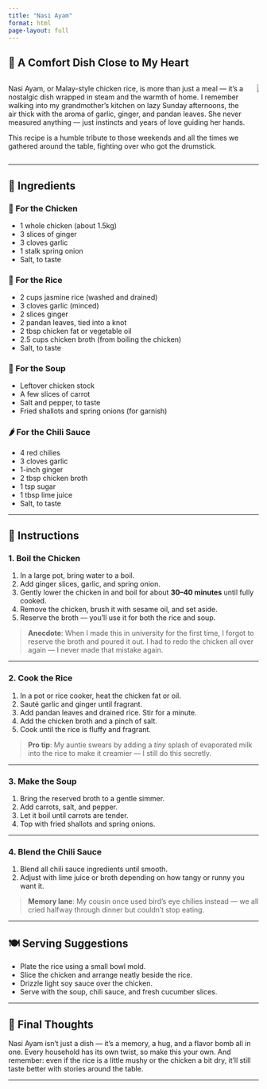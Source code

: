 ```yaml
---
title: "Nasi Ayam"
format: html
page-layout: full
---
```


## 🍛 A Comfort Dish Close to My Heart

:::columns
:::column
Nasi Ayam, or Malay-style chicken rice, is more than just a meal — it's a nostalgic dish wrapped in steam and the warmth of home. I remember walking into my grandmother’s kitchen on lazy Sunday afternoons, the air thick with the aroma of garlic, ginger, and pandan leaves. She never measured anything — just instincts and years of love guiding her hands.

This recipe is a humble tribute to those weekends and all the times we gathered around the table, fighting over who got the drumstick.

:::
:::column

![](imgs/nasi_ayam.jpg)
:::
:::


---

## 📝 Ingredients

### 🍗 For the Chicken

- 1 whole chicken (about 1.5kg)
- 3 slices of ginger
- 3 cloves garlic
- 1 stalk spring onion
- Salt, to taste

### 🍚 For the Rice

- 2 cups jasmine rice (washed and drained)
- 3 cloves garlic (minced)
- 2 slices ginger
- 2 pandan leaves, tied into a knot
- 2 tbsp chicken fat or vegetable oil
- 2.5 cups chicken broth (from boiling the chicken)
- Salt, to taste

### 🍲 For the Soup

- Leftover chicken stock
- A few slices of carrot
- Salt and pepper, to taste
- Fried shallots and spring onions (for garnish)

### 🌶️ For the Chili Sauce

- 4 red chilies
- 3 cloves garlic
- 1-inch ginger
- 2 tbsp chicken broth
- 1 tsp sugar
- 1 tbsp lime juice
- Salt, to taste

---

## 🍴 Instructions

### 1. Boil the Chicken

1. In a large pot, bring water to a boil.
2. Add ginger slices, garlic, and spring onion.
3. Gently lower the chicken in and boil for about **30–40 minutes** until fully cooked.
4. Remove the chicken, brush it with sesame oil, and set aside.
5. Reserve the broth — you’ll use it for both the rice and soup.

> **Anecdote**: When I made this in university for the first time, I forgot to reserve the broth and poured it out. I had to redo the chicken all over again — I never made that mistake again.

---

### 2. Cook the Rice

1. In a pot or rice cooker, heat the chicken fat or oil.
2. Sauté garlic and ginger until fragrant.
3. Add pandan leaves and drained rice. Stir for a minute.
4. Add the chicken broth and a pinch of salt.
5. Cook until the rice is fluffy and fragrant.

> **Pro tip**: My auntie swears by adding a *tiny* splash of evaporated milk into the rice to make it creamier — I still do this secretly.

---

### 3. Make the Soup

1. Bring the reserved broth to a gentle simmer.
2. Add carrots, salt, and pepper.
3. Let it boil until carrots are tender.
4. Top with fried shallots and spring onions.

---

### 4. Blend the Chili Sauce

1. Blend all chili sauce ingredients until smooth.
2. Adjust with lime juice or broth depending on how tangy or runny you want it.

> **Memory lane**: My cousin once used bird’s eye chilies instead — we all cried halfway through dinner but couldn’t stop eating.

---

## 🍽️ Serving Suggestions

- Plate the rice using a small bowl mold.
- Slice the chicken and arrange neatly beside the rice.
- Drizzle light soy sauce over the chicken.
- Serve with the soup, chili sauce, and fresh cucumber slices.

---

## 🧡 Final Thoughts

Nasi Ayam isn’t just a dish — it’s a memory, a hug, and a flavor bomb all in one. Every household has its own twist, so make this your own. And remember: even if the rice is a little mushy or the chicken a bit dry, it’ll still taste better with stories around the table.

---
